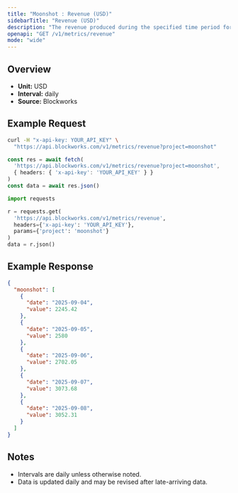 ```yaml
---
title: "Moonshot : Revenue (USD)"
sidebarTitle: "Revenue (USD)"
description: "The revenue produced during the specified time period for given project."
openapi: "GET /v1/metrics/revenue"
mode: "wide"
---
```


## Overview

- **Unit:** USD
- **Interval:** daily
- **Source:** Blockworks

## Example Request

<CodeGroup>

```bash cURL
curl -H "x-api-key: YOUR_API_KEY" \
  "https://api.blockworks.com/v1/metrics/revenue?project=moonshot"
```

```typescript TypeScript
const res = await fetch(
  'https://api.blockworks.com/v1/metrics/revenue?project=moonshot',
  { headers: { 'x-api-key': 'YOUR_API_KEY' } }
)
const data = await res.json()
```

```python Python
import requests

r = requests.get(
  'https://api.blockworks.com/v1/metrics/revenue',
  headers={'x-api-key': 'YOUR_API_KEY'},
  params={'project': 'moonshot'}
)
data = r.json()
```

</CodeGroup>

## Example Response

```json
{
  "moonshot": [
    {
      "date": "2025-09-04",
      "value": 2245.42
    },
    {
      "date": "2025-09-05",
      "value": 2580
    },
    {
      "date": "2025-09-06",
      "value": 2702.05
    },
    {
      "date": "2025-09-07",
      "value": 3073.68
    },
    {
      "date": "2025-09-08",
      "value": 3052.31
    }
  ]
}
```

## Notes
- Intervals are daily unless otherwise noted.
- Data is updated daily and may be revised after late-arriving data.
